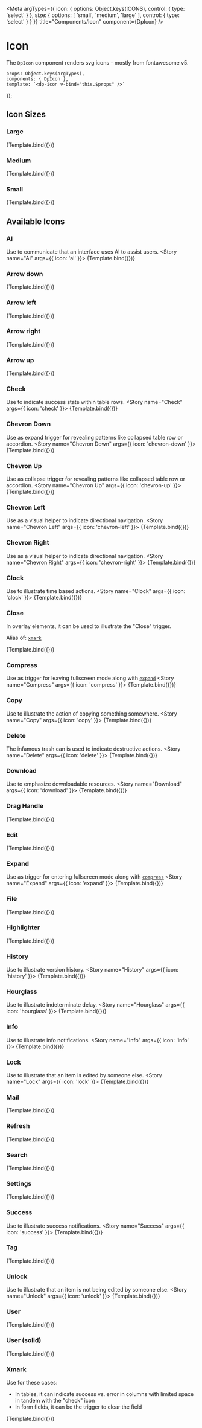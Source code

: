 


<Meta
  argTypes={{
      icon: {
          options: Object.keys(ICONS),
          control: { type: 'select' }
      },
      size: {
          options: [
              'small',
              'medium',
              'large'
          ],
          control: { type: 'select' }
      }
  }}
  title="Components/Icon"
  component={DpIcon} />

# Icon

The `DpIcon` component renders svg icons - mostly from fontawesome v5.

    props: Object.keys(argTypes),
    components: { DpIcon },
    template: `<dp-icon v-bind="this.$props" />`
});

## Icon Sizes

### Large
<Canvas>
    <Story
        name="Large"
        args={{
            icon: 'history',
            size: 'large'
        }}>
        {Template.bind({})}
    </Story>
</Canvas>

### Medium
<Canvas>
    <Story
        name="Medium"
        args={{
            icon: 'history',
            size: 'medium'
        }}>
        {Template.bind({})}
    </Story>
</Canvas>

### Small
<Canvas>
    <Story
        name="Small"
        args={{
            icon: 'history',
            size: 'small'
        }}>
        {Template.bind({})}
    </Story>
</Canvas>

## Available Icons

### AI
Use to communicate that an interface uses AI to assist users.
<Canvas>
  <Story
    name="AI"
    args={{
      icon: 'ai'
    }}>
    {Template.bind({})}
  </Story>
</Canvas>

### Arrow down
<Canvas>
  <Story
    name="Arrow down"
    args={{
      icon: 'arrow-down'
    }}>
    {Template.bind({})}
  </Story>
</Canvas>

### Arrow left
<Canvas>
    <Story
        name="Arrow left"
        args={{
            icon: 'arrow-left'
        }}>
        {Template.bind({})}
    </Story>
</Canvas>

### Arrow right
<Canvas>
    <Story
        name="Arrow right"
        args={{
            icon: 'arrow-right'
        }}>
        {Template.bind({})}
    </Story>
</Canvas>

### Arrow up
<Canvas>
  <Story
    name="Arrow up"
    args={{
      icon: 'arrow-up'
    }}>
    {Template.bind({})}
  </Story>
</Canvas>

### Check
Use to indicate success state within table rows.
<Canvas>
    <Story
        name="Check"
        args={{
            icon: 'check'
        }}>
        {Template.bind({})}
    </Story>
</Canvas>

### Chevron Down
Use as expand trigger for revealing patterns like collapsed table row or accordion.
<Canvas>
    <Story
        name="Chevron Down"
        args={{
            icon: 'chevron-down'
        }}>
        {Template.bind({})}
    </Story>
</Canvas>

### Chevron Up
Use as collapse trigger for revealing patterns like collapsed table row or accordion.
<Canvas>
    <Story
        name="Chevron Up"
        args={{
            icon: 'chevron-up'
        }}>
        {Template.bind({})}
    </Story>
</Canvas>

### Chevron Left
Use as a visual helper to indicate directional navigation.
<Canvas>
  <Story
    name="Chevron Left"
    args={{
      icon: 'chevron-left'
    }}>
    {Template.bind({})}
  </Story>
</Canvas>

### Chevron Right
Use as a visual helper to indicate directional navigation.
<Canvas>
  <Story
    name="Chevron Right"
    args={{
      icon: 'chevron-right'
    }}>
    {Template.bind({})}
  </Story>
</Canvas>

### Clock
Use to illustrate time based actions.
<Canvas>
    <Story
        name="Clock"
        args={{
            icon: 'clock'
        }}>
        {Template.bind({})}
    </Story>
</Canvas>

### Close

In overlay elements, it can be used to illustrate the "Close" trigger.

Alias of: [`xmark`](#xmark)

<Canvas>
    <Story
        name="Close"
        args={{
            icon: 'close'
        }}>
        {Template.bind({})}
    </Story>
</Canvas>

### Compress
Use as trigger for leaving fullscreen mode along with [`expand`](#expand)
<Canvas>
    <Story
        name="Compress"
        args={{
            icon: 'compress'
        }}>
        {Template.bind({})}
    </Story>
</Canvas>

### Copy
Use to illustrate the action of copying something somewhere.
<Canvas>
  <Story
    name="Copy"
    args={{
      icon: 'copy'
    }}>
    {Template.bind({})}
  </Story>
</Canvas>

### Delete
The infamous trash can is used to indicate destructive actions.
<Canvas>
    <Story
        name="Delete"
        args={{
            icon: 'delete'
        }}>
        {Template.bind({})}
    </Story>
</Canvas>

### Download
Use to emphasize downloadable resources.
<Canvas>
    <Story
        name="Download"
        args={{
            icon: 'download'
        }}>
        {Template.bind({})}
    </Story>
</Canvas>

### Drag Handle
<Canvas>
    <Story
        name="Drag Handle"
        args={{
            icon: 'drag-handle'
        }}>
        {Template.bind({})}
    </Story>
</Canvas>

### Edit
<Canvas>
  <Story
    name="Edit"
    args={{
      icon: 'edit'
    }}>
    {Template.bind({})}
  </Story>
</Canvas>

### Expand
Use as trigger for entering fullscreen mode along with [`compress`](#compress)
<Canvas>
    <Story
        name="Expand"
        args={{
            icon: 'expand'
        }}>
        {Template.bind({})}
    </Story>
</Canvas>

### File
<Canvas>
  <Story
    name="File"
    args={{
      icon: 'file'
    }}>
    {Template.bind({})}
  </Story>
</Canvas>

### Highlighter
<Canvas>
    <Story
        name="Highlighter"
        args={{
            icon: 'highlighter'
        }}>
        {Template.bind({})}
    </Story>
</Canvas>

### History
Use to illustrate version history.
<Canvas>
    <Story
        name="History"
        args={{
            icon: 'history'
        }}>
        {Template.bind({})}
    </Story>
</Canvas>

### Hourglass
Use to illustrate indeterminate delay.
<Canvas>
    <Story
        name="Hourglass"
        args={{
            icon: 'hourglass'
        }}>
        {Template.bind({})}
    </Story>
</Canvas>

### Info
Use to illustrate info notifications.
<Canvas>
    <Story
        name="Info"
        args={{
            icon: 'info'
        }}>
        {Template.bind({})}
    </Story>
</Canvas>

### Lock
Use to illustrate that an item is edited by someone else.
<Canvas>
    <Story
        name="Lock"
        args={{
            icon: 'lock'
        }}>
        {Template.bind({})}
    </Story>
</Canvas>

### Mail
<Canvas>
    <Story
        name="Mail"
        args={{
            icon: 'mail'
        }}>
        {Template.bind({})}
    </Story>
</Canvas>

### Refresh
<Canvas>
    <Story
        name="Refresh"
        args={{
            icon: 'refresh'
        }}>
        {Template.bind({})}
    </Story>
</Canvas>

### Search
<Canvas>
    <Story
        name="Search"
        args={{
            icon: 'search'
        }}>
        {Template.bind({})}
    </Story>
</Canvas>

### Settings
<Canvas>
    <Story
        name="Settings"
        args={{
            icon: 'settings'
        }}>
        {Template.bind({})}
    </Story>
</Canvas>

### Success
Use to illustrate success notifications.
<Canvas>
    <Story
        name="Success"
        args={{
            icon: 'success'
        }}>
        {Template.bind({})}
    </Story>
</Canvas>

### Tag
<Canvas>
    <Story
        name="Tag"
        args={{
            icon: 'tag'
        }}>
        {Template.bind({})}
    </Story>
</Canvas>

### Unlock
Use to illustrate that an item is not being edited by someone else.
<Canvas>
    <Story
        name="Unlock"
        args={{
            icon: 'unlock'
        }}>
        {Template.bind({})}
    </Story>
</Canvas>

### User
<Canvas>
    <Story
        name="User"
        args={{
            icon: 'user'
        }}>
        {Template.bind({})}
    </Story>
</Canvas>

### User (solid)
<Canvas>
    <Story
        name="User (solid)"
        args={{
            icon: 'userSolid'
        }}>
        {Template.bind({})}
    </Story>
</Canvas>


### Xmark

Use for these cases:

* In tables, it can indicate success vs. error in columns with limited space in tandem with the "check" icon
* In form fields, it can be the trigger to clear the field

<Canvas>
    <Story
        name="Xmark"
        args={{
            icon: 'xmark'
        }}>
        {Template.bind({})}
    </Story>
</Canvas>
